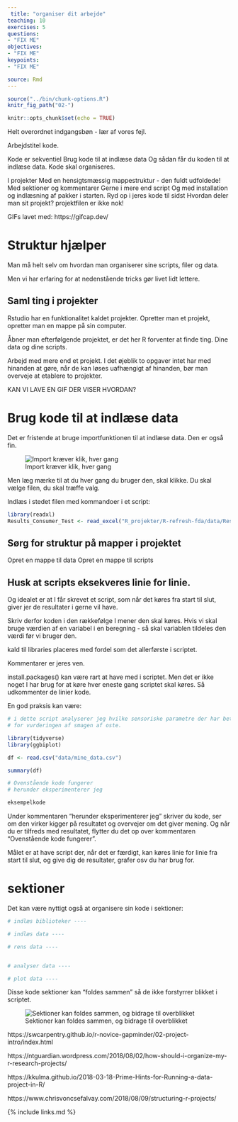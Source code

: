 ```yaml
---
 title: "organiser dit arbejde"
teaching: 10
exercises: 5
questions:
- "FIX ME"
objectives:
- "FIX ME"
keypoints:
- "FIX ME"

source: Rmd
---
```


```r
source("../bin/chunk-options.R")
knitr_fig_path("02-")
```

```r
knitr::opts_chunk$set(echo = TRUE)
```

Helt overordnet indgangsbøn - lær af vores fejl.

Arbejdstitel kode.

Kode er sekventiel
 Brug kode til at indlæse data
 Og sådan får du koden til at indlæse data.
Kode skal organiseres.

I projekter
  Med en hensigtsmæssig mappestruktur - den fuldt udfoldede!
Med sektioner og kommentarer
Gerne i mere end script
Og med installation og indlæsning af pakker i starten.
Ryd op i jeres kode til sidst
Hvordan deler man sit projekt? projektfilen er ikke nok!


GIFs lavet med:
https://gifcap.dev/

# Struktur hjælper

Man må helt selv om hvordan man organiserer sine scripts, filer og data.

Men vi har erfaring for at nedenstående tricks gør livet lidt lettere.

## Saml ting i projekter

Rstudio har en funktionalitet kaldet projekter. Opretter man et projekt, 
opretter man en mappe på sin computer. 

Åbner man efterfølgende projektet, er det her R forventer at finde ting.
Dine data og dine scripts.

Arbejd med mere end et projekt. I det øjeblik to opgaver intet har med 
hinanden at gøre, når de kan løses uafhængigt af hinanden, bør man overveje at 
etablere to projekter.

KAN VI LAVE EN GIF DER VISER HVORDAN?


# Brug kode til at indlæse data

Det er fristende at bruge importfunktionen til at indlæse data. Den er også fin.

![Import kræver klik, hver gang](../fig/import_recording.gif)

Men læg mærke til at du hver gang du bruger den, skal klikke. Du skal vælge filen,
du skal træffe valg.

Indlæs i stedet filen med kommandoer i et script:

```r
library(readxl)
Results_Consumer_Test <- read_excel("R_projekter/R-refresh-fda/data/Results Consumer Test.xlsx")
```

## Sørg for struktur på mapper i projektet
Opret en mappe til data
Opret en mappe til scripts


## Husk at scripts eksekveres linie for linie.

Og idealet er at I får skrevet et script, som når det 
køres fra start til slut, giver jer de resultater 
i gerne vil have.

Skriv derfor koden i den rækkefølge I mener den skal køres. 
Hvis vi skal 
bruge værdien af en variabel i en beregning - så skal variablen tildeles den
værdi før vi bruger den.

kald til libraries placeres med fordel som det allerførste i scriptet.

Kommentarer er jeres ven.

install.packages() kan være rart at have med i scriptet. Men det er ikke noget
I har brug for at køre hver eneste gang scriptet skal køres. Så udkommenter
de linier kode.

En god praksis kan være:
```r
# i dette script analyserer jeg hvilke sensoriske parametre der har betydning 
# for vurderingen af smagen af oste.

library(tidyverse)
library(ggbiplot)

df <- read.csv("data/mine_data.csv")

summary(df)

# Ovenstående kode fungerer
# herunder eksperimenterer jeg

eksempelkode

```


Under kommentaren "herunder eksperimenterer jeg" skriver du kode, ser om den virker
kigger på resultatet og overvejer om det giver mening. Og når du er tilfreds med 
resultatet, flytter du det op over kommentaren "Ovenstående kode fungerer".

Målet er at have script der, når det er færdigt, kan køres linie for linie fra 
start til slut, og give dig de resultater, grafer osv du har brug for.


# sektioner
Det kan være nyttigt også at organisere sin kode i sektioner:
```r
# indlæs biblioteker ----

# indlæs data ----

# rens data ----


# analyser data ----

# plot data ----

```

Disse kode sektioner kan "foldes sammen" så de ikke forstyrrer blikket i scriptet.

![Sektioner kan foldes sammen, og bidrage til overblikket](../fig/sections_foldning.gif)

https://swcarpentry.github.io/r-novice-gapminder/02-project-intro/index.html

https://ntguardian.wordpress.com/2018/08/02/how-should-i-organize-my-r-research-projects/

https://kkulma.github.io/2018-03-18-Prime-Hints-for-Running-a-data-project-in-R/

https://www.chrisvoncsefalvay.com/2018/08/09/structuring-r-projects/


{% include links.md %}
